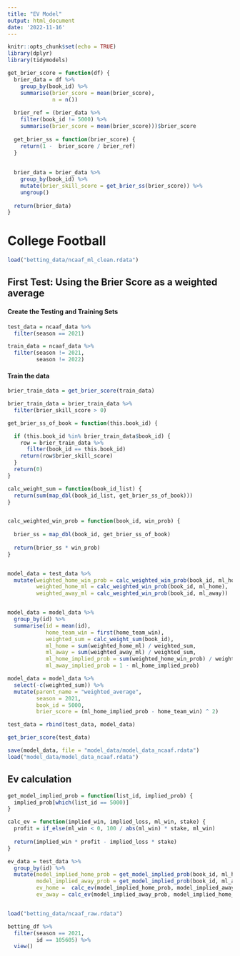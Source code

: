 ```yaml
---
title: "EV Model"
output: html_document
date: '2022-11-16'
---
```


```r
knitr::opts_chunk$set(echo = TRUE)
library(dplyr)
library(tidymodels)
```



```r
get_brier_score = function(df) {
  brier_data = df %>%
    group_by(book_id) %>%
    summarise(brier_score = mean(brier_score),
              n = n())
  
  brier_ref = (brier_data %>%
    filter(book_id != 5000) %>%
    summarise(brier_score = mean(brier_score)))$brier_score
  
  get_brier_ss = function(brier_score) {
    return(1 -  brier_score / brier_ref)
  }
    
  
  brier_data = brier_data %>%
    group_by(book_id) %>%
    mutate(brier_skill_score = get_brier_ss(brier_score)) %>% 
    ungroup()
  
  return(brier_data)
}
```

# College Football

```r
load("betting_data/ncaaf_ml_clean.rdata")
```


## First Test: Using the Brier Score as a weighted average

#### Create the Testing and Training Sets
```r

test_data = ncaaf_data %>%
  filter(season == 2021)

train_data = ncaaf_data %>%
  filter(season != 2021,
         season != 2022)
```

#### Train the data

```r
brier_train_data = get_brier_score(train_data)

brier_train_data = brier_train_data %>%
  filter(brier_skill_score > 0)
```


```r

get_brier_ss_of_book = function(this.book_id) {

  if (this.book_id %in% brier_train_data$book_id) {
    row = brier_train_data %>%
      filter(book_id == this.book_id)
    return(row$brier_skill_score)
  }
  return(0)
}

calc_weight_sum = function(book_id_list) {
  return(sum(map_dbl(book_id_list, get_brier_ss_of_book)))
}


calc_weighted_win_prob = function(book_id, win_prob) {
  
  brier_ss = map_dbl(book_id, get_brier_ss_of_book)
  
  return(brier_ss * win_prob)
}


model_data = test_data %>%
  mutate(weighted_home_win_prob = calc_weighted_win_prob(book_id, ml_home_implied_prob),
         weighted_home_ml = calc_weighted_win_prob(book_id, ml_home),
         weighted_away_ml = calc_weighted_win_prob(book_id, ml_away))


model_data = model_data %>%
  group_by(id) %>%
  summarise(id = mean(id),
            home_team_win = first(home_team_win),
            weighted_sum = calc_weight_sum(book_id),
            ml_home = sum(weighted_home_ml) / weighted_sum,
            ml_away = sum(weighted_away_ml) / weighted_sum,
            ml_home_implied_prob = sum(weighted_home_win_prob) / weighted_sum,
            ml_away_implied_prob = 1 - ml_home_implied_prob)

model_data = model_data %>%
  select(-c(weighted_sum)) %>%
  mutate(parent_name = "weighted_average",
         season = 2021,
         book_id = 5000,
         brier_score = (ml_home_implied_prob - home_team_win) ^ 2)

test_data = rbind(test_data, model_data)

get_brier_score(test_data)

save(model_data, file = "model_data/model_data_ncaaf.rdata")
load("model_data/model_data_ncaaf.rdata")
```


## Ev calculation


```r
get_model_implied_prob = function(list_id, implied_prob) {
  implied_prob[which(list_id == 5000)]
}

calc_ev = function(implied_win, implied_loss, ml_win, stake) {
  profit = if_else(ml_win < 0, 100 / abs(ml_win) * stake, ml_win)
  
  return(implied_win * profit - implied_loss * stake)
}

ev_data = test_data %>%
  group_by(id) %>%
  mutate(model_implied_home_prob = get_model_implied_prob(book_id, ml_home_implied_prob),
         model_implied_away_prob = get_model_implied_prob(book_id, ml_away_implied_prob),
         ev_home =  calc_ev(model_implied_home_prob, model_implied_away_prob, ml_home, 100),
         ev_away = calc_ev(model_implied_away_prob, model_implied_home_prob, ml_away, 100))



```



```r
load("betting_data/ncaaf_raw.rdata")
```

```r
betting_df %>%
  filter(season == 2021,
         id == 105605) %>%
  view()
```


